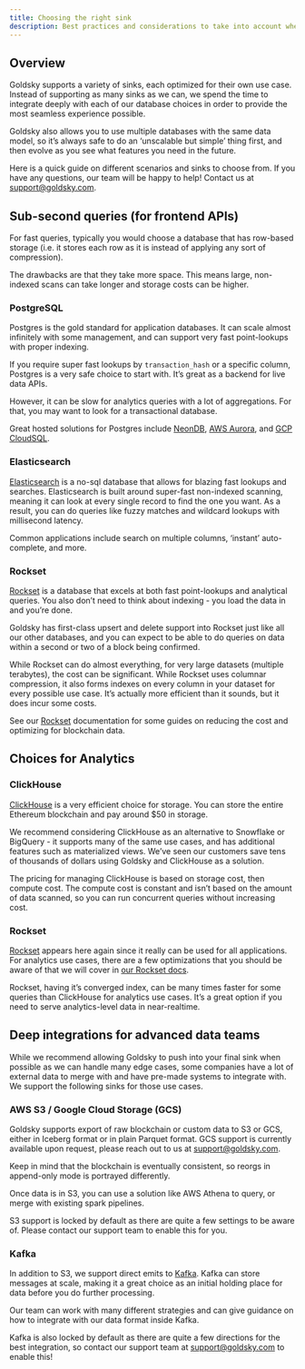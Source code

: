```yaml
---
title: Choosing the right sink
description: Best practices and considerations to take into account when deciding which sink(s) to use.
---
```


## Overview

Goldsky supports a variety of sinks, each optimized for their own use case. Instead of supporting as many sinks as we can, we spend the time to integrate deeply with each of our database choices in order to provide the most seamless experience possible.

Goldsky also allows you to use multiple databases with the same data model, so it’s always safe to do an ‘unscalable but simple’ thing first, and then evolve as you see what features you need in the future.

Here is a quick guide on different scenarios and sinks to choose from. If you have any questions, our team will be happy to help! Contact us at [support@goldsky.com](mailto:support@goldsky.com).

## Sub-second queries (for frontend APIs)

For fast queries, typically you would choose a database that has row-based storage (i.e. it stores each row as it is instead of applying any sort of compression).

The drawbacks are that they take more space. This means large, non-indexed scans can take longer and storage costs can be higher.

### PostgreSQL

Postgres is the gold standard for application databases. It can scale almost infinitely with some management, and can support very fast point-lookups with proper indexing.

If you require super fast lookups by `transaction_hash` or a specific column, Postgres is a very safe choice to start with. It’s great as a backend for live data APIs.

However, it can be slow for analytics queries with a lot of aggregations. For that, you may want to look for a transactional database.

Great hosted solutions for Postgres include [NeonDB](https://neon.tech/), [AWS Aurora](https://aws.amazon.com/rds/aurora/), and [GCP CloudSQL](https://cloud.google.com/sql).

### Elasticsearch

[Elasticsearch](https://www.elastic.co/) is a no-sql database that allows for blazing fast lookups and searches. Elasticsearch is built around super-fast non-indexed scanning, meaning it can look at every single record to find the one you want. As a result, you can do queries like fuzzy matches and wildcard lookups with millisecond latency.

Common applications include search on multiple columns, ‘instant’ auto-complete, and more.

### Rockset

[Rockset](https://rockset.com/) is a database that excels at both fast point-lookups and analytical queries. You also don’t need to think about indexing - you load the data in and you’re done.

Goldsky has first-class upsert and delete support into Rockset just like all our other databases, and you can expect to be able to do queries on data within a second or two of a block being confirmed.

While Rockset can do almost everything, for very large datasets (multiple terabytes), the cost can be significant. While Rockset uses columnar compression, it also forms indexes on every column in your dataset for every possible use case. It’s actually more efficient than it sounds, but it does incur some costs.

See our [Rockset](/mirror/sinks/rockset) documentation for some guides on reducing the cost and optimizing for blockchain data.

## Choices for Analytics

### ClickHouse

[ClickHouse](https://clickHouse.com/) is a very efficient choice for storage. You can store the entire Ethereum blockchain and pay around $50 in storage.

We recommend considering ClickHouse as an alternative to Snowflake or BigQuery - it supports many of the same use cases, and has additional features such as materialized views. We’ve seen our customers save tens of thousands of dollars using Goldsky and ClickHouse as a solution.

The pricing for managing ClickHouse is based on storage cost, then compute cost. The compute cost is constant and isn’t based on the amount of data scanned, so you can run concurrent queries without increasing cost.

### Rockset

[Rockset](https://rockset.com/) appears here again since it really can be used for all applications. For analytics use cases, there are a few optimizations that you should be aware of that we will cover in [our Rockset docs](/mirror/sinks/rockset).

Rockset, having it’s converged index, can be many times faster for some queries than ClickHouse for analytics use cases. It’s a great option if you need to serve analytics-level data in near-realtime.

## Deep integrations for advanced data teams

While we recommend allowing Goldsky to push into your final sink when possible as we can handle many edge cases, some companies have a lot of external data to merge with and have pre-made systems to integrate with. We support the following sinks for those use cases.

### AWS S3 / Google Cloud Storage (GCS)

Goldsky supports export of raw blockchain or custom data to S3 or GCS, either in Iceberg format or in plain Parquet format. GCS support is currently available upon request, please reach out to us at [support@goldsky.com](mailto:support@goldsky.com).

Keep in mind that the blockchain is eventually consistent, so reorgs in append-only mode is portrayed differently.

Once data is in S3, you can use a solution like AWS Athena to query, or merge with existing spark pipelines.

S3 support is locked by default as there are quite a few settings to be aware of. Please contact our support team to enable this for you.

### Kafka

In addition to S3, we support direct emits to [Kafka](https://kafka.apache.org/). Kafka can store messages at scale, making it a great choice as an initial holding place for data before you do further processing.

Our team can work with many different strategies and can give guidance on how to integrate with our data format inside Kafka.

Kafka is also locked by default as there are quite a few directions for the best integration, so contact our support team at [support@goldsky.com](mailto:support@goldsky.com) to enable this!
